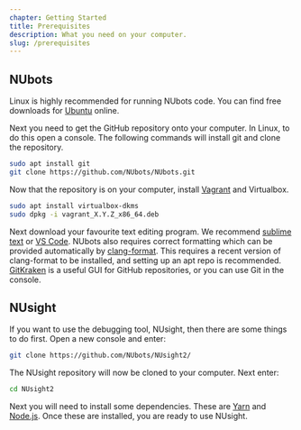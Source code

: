 ```yaml
---
chapter: Getting Started
title: Prerequisites
description: What you need on your computer. 
slug: /prerequisites
---
```


## NUbots

Linux is highly recommended for running NUbots code. You can find free downloads for [Ubuntu](https://ubuntu.com/) online.

Next you need to get the GitHub repository onto your computer. In Linux, to do this open a console. The following commands will install git and clone the repository.

```sh
sudo apt install git
git clone https://github.com/NUbots/NUbots.git
```

Now that the repository is on your computer, install [Vagrant](https://www.vagrantup.com/downloads.html) and Virtualbox.

```sh
sudo apt install virtualbox-dkms
sudo dpkg -i vagrant_X.Y.Z_x86_64.deb
```

Next download your favourite text editing program. We recommend [sublime text](https://www.sublimetext.com/docs/3/linux_repositories.html#apt) or [VS Code](https://code.visualstudio.com/Download). NUbots also requires correct formatting which can be provided automatically by [clang-format](https://packagecontrol.io/packages/Clang%20Format). This requires a recent version of clang-format to be installed, and setting up an apt repo is recommended.  [GitKraken](https://www.gitkraken.com/) is a useful GUI for GitHub repositories, or you can use Git in the console.

## NUsight

If you want to use the debugging tool, NUsight, then there are some things to do first. Open a new console and enter:

```sh
git clone https://github.com/NUbots/NUsight2/
```

The NUsight repository will now be cloned to your computer. Next enter:

```sh
cd NUsight2
```

Next you will need to install some dependencies. These are [Yarn](https://yarnpkg.com/en/docs/install#debian-stable) and [Node.js](https://linuxize.com/post/how-to-install-node-js-on-ubuntu-18.04/). Once these are installed, you are ready to use NUsight.
